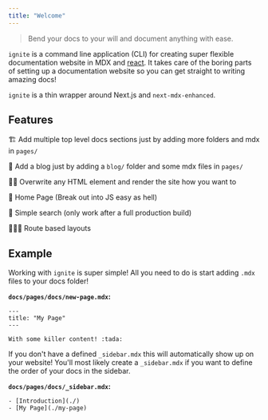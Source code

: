 ```yaml
---
title: "Welcome"
---
```


> Bend your docs to your will and document anything with ease.

`ignite` is a command line application (CLI) for creating super flexible documentation website in MDX and [react](https://reactjs.org/).
It takes care of the boring parts of setting up a documentation website so you can get straight to writing amazing docs!

`ignite` is a thin wrapper around Next.js and `next-mdx-enhanced`.

## Features

🏗 Add multiple top level docs sections just by adding more folders and mdx in `pages/`

🎯 Add a blog just by adding a `blog/` folder and some mdx files in `pages/`

💅🏼 Overwrite any HTML element and render the site how you want to

📖 Home Page (Break out into JS easy as hell)

🧸 Simple search (only work after a full production build)

👮🏼‍♀️ Route based layouts

## Example

Working with `ignite` is super simple!
All you need to do is start adding `.mdx` files to your docs folder!

**`docs/pages/docs/new-page.mdx`:**

```mdx
---
title: "My Page"
---

With some killer content! :tada:
```

If you don't have a defined `_sidebar.mdx` this will automatically show up on your website!
You'll most likely create a `_sidebar.mdx` if you want to define the order of your docs in the sidebar.

**`docs/pages/docs/_sidebar.mdx`:**

```mdx
- [Introduction](./)
- [My Page](./my-page)
```
